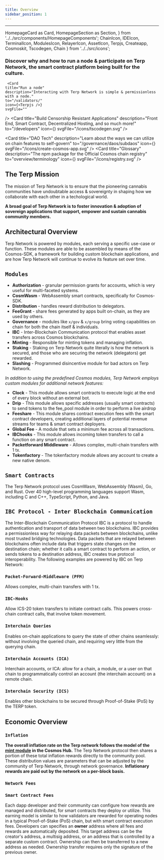 ```yaml
---
title: Overview 
sidebar_position: 1
---
```

---
  HomepageCard as Card,
  HomepageSection as Section,
} from '../../src/components/HomepageComponents';
  ChainIcon,
  IDEIcon,
  TerminalIcon,
  ModulesIcon,
  RelayerIcon,
  AssetIcon,
  Terpjs,
  Createapp,
  Cosmoskit,
  Tscodegen,
  Chain
} from '../../src/icons';

### Discover why and how to run a node & participate on Terp Network, the smart contract platform being built for the culture.


<Section  id="start" hasSubSections >

   <Section>
   
     <Card
    title="Run a node"
    description="Interacting with Terp Network is simple & permissionless with a node."
    to="/validators/"
    icon={<Terpjs />}
    svgFile=""
  />
  <Card
    title="Build Censorship Resistant Applications"
    description="Front End, Smart Contract, Decentralized Hosting, and so much more!"
    to="/developers"
    icon={<Tscodegen />}
    svgFile="/icons/tscodegen.svg"
  />

  <Card
    title="Learn About Wallet Tech "
    description="Introduction to compatible cryptographic wallets, also basic guidelines & security best practices."
    to="/guides/wallets"
    icon=""
    svgFile="/icons/bag.svg"
  />

  <Card
    title="DAO Tech"
    description="Learn about the ways we can utilize on chain features to self-govern"
    to="/governance/daos/subdaos"
    icon={<Createapp />}
    svgFile="/icons/create-cosmos-app.svg"
  />
  <Card
    title="Glossary"
    description="The npm package for the Official Cosmos chain registry"
    to="overview/terminology"
    icon={<Cosmoskit />}
    svgFile="/icons/registry.svg"
  />
   
  </Section>



# The Terp Mission

The mission of Terp Network is to ensure that the pioneering cannabis communities have undoubtable access & sovereignty in shaping how we collaborate with each other in a techological world.

**A broad goal of Terp Network is to foster innovation & adoption of sovereign applications that support, empower and sustain cannabis community members.**



# Architectural Overview

Terp Network is powered by modules, each serving a specific use-case or function. These modules are able to be assembled by means of the Cosmos-SDK, a framework for building custom blockchain applications, and are how Terp Network will continue to evolve its feature set over time.

## `Modules`

- **Authorization** - granular permission grants for accounts, which is very useful for multi-faceted systems. 
- **CosmWasm** - WebAssembly smart contracts, specifically for Cosmos-SDK.
- **Distribution** - handles reward distribution to delegators.
- **FeeGrant** - share fees generated by apps built on-chain, as they are used by others.
- **Governance** - modules like `x/gov` & `x/group` bring voting capabilities on chain for both the chain itself & individuals.
- **IBC** - Inter-Blockchain Communication protocol that enables asset transfers across Cosmos blockchains.
- **Minting** - Responsible for minting tokens and managing inflation.
- **Staking** - Staking on Terp Network quite literally is how the network is secured, and those who are securing the network (delegators) get rewarded.
- **Slashing** - Programmed disincentive module for bad actors on Terp Network.

*In addition to using the predefined Cosmos modules, Terp Network employs custom modules for additional network features:*

- **Clock** - This module allows smart contracts to execute logic at the end of every block without an external bot.
- **Drip** -  This module allows specific addresses (usually smart contracts) to send tokens to the fee_pool module in order to perform a live airdrop
- **Feeshare** - This module shares contract execution fees with the smart contract developers, creating additional layers of potential revenue streams for teams & smart contract deployers.
- **Global Fee** - A module that sets a minimum fee across all transactions. 
- **IBChooks** - This module allows incoming token transfers to call a function on any smart contract.
- **Packetforward Middleware** - Allows complex, multi-chain transfers with 1 tx.
- **Tokenfactory** - The tokenfactory module allows any account to create a new native denom. 

## `Smart Contracts`
The Terp Network protocol uses CosmWasm, WebAssembly (Wasm), Go, and Rust. Over 40 high-level programming languages support Wasm, including C and C++, TypeScript, Python, and Java.

## `IBC Protocol - Inter Blockchain Communication`

The Inter-Blockchain Communication Protocol IBC is a protocol to handle authentication and transport of data between two blockchains. IBC provides a permissionless way for relaying data packets between blockchains, unlike most trusted bridging technologies. 
Data packets that are relayed between blockchains often include data that triggers state changes on the destination chain; whether it calls a smart contract to perform an action, or sends tokens to a destination address, IBC creates true protocol interoperability.
The following examples are powered by IBC on Terp Network: 

### `Packet-Forward-Middleware (PFM)`
Allows complex, multi-chain transfers with 1 tx.

### `IBC-Hooks`
Allow ICS-20 token transfers to initiate contract calls. This powers cross-chain contract calls, that involve token movement. 

### `Interchain Queries`
 Enables on-chain applications to query the state of other chains seamlessly: without involving the queried chain, and requiring very little from the querying chain.

### `Interchain Accounts (ICA)` 
 Interchain accounts, or ICA: allow for a chain, a module, or a user on that chain to programmatically control an account (the interchain account) on a remote chain.

### `Interchain Security (ICS)`
  Enables other blockchains to be secured through Proof-of-Stake (PoS) by the TERP token. 


# Economic Overview

### `Inflation`

**The overall inflation rate on the Terp network follows the model of the <a href="https://github.com/gavinly/CosmosParametersWiki/blob/master/Mint.md" target="_blank">mint module</a> in the Cosmos Hub.**
The Terp Network protocol then shares a portion of these total inflation rewards directly to the community pool.
These distribution values are parameters that can be adjusted by the community of Terp Network, through network governance. 
**Inflationary rewards are paid out by the network on a per-block basis.**

### `Network Fees`

### `Smart Contract Fees`
Each dapp developer and their community can configure how rewards are managed and distributed, for smart contracts they deploy or utilize. This earning model is similar to how validators are rewarded for operating nodes in a typical Proof-of-Stake (PoS) chain, but with smart contract execution fees.
Developers can specifies an **owner** address where all fees and rewards are automatically deposited. This target address can be the creator's address, a multisig address, or an address that is controlled by a separate custom contract. Ownership can then be transferred to a new address as needed. Ownership transfer requires only the signature of the previous owner.



  </Section>